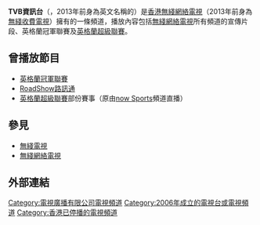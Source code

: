 {{TV channel|電視廣播有限公司|state=end}}
{{頻道資訊
| 頻道名稱         = TVB資訊台<br/>{{lang|en|TVB NV Info}}
| 頻道圖片檔案     = 
| 頻道圖片尺寸     = 
| 頻道圖片名稱     = 
| 所屬國家或地區   = 
| 總部所在         = 
| 播放地區         = 
| 開播日期         = 2006年5月10日
| 停播日期         = 2015年12月29日
| 頻道類別         = 
| 視頻格式         =  
| 收視率           = 
| 收視率調查時間   = 
| 收視率資料來源   = 
| 頻道口號         = 
| 擁有者           = 
| 持股者           = 
| 前頻道名稱       = 無綫資訊台
| 被取代名稱       = TVB資訊台
| 集團同類頻道     = 
| 重播服務頻道     = 
| 頻道官方網站     =
| 備註             = 
}}
'''TVB資訊台'''（{{lang-en|'''TVB NV Info'''}}，2013年前身為英文名稱的{{lang|en|'''TVB PV Info'''}}）是[[香港|香港]][[無綫網絡電視|無綫網絡電視]]（2013年前身為[[無綫收費電視|無綫收費電視]]）擁有的一條頻道，播放內容包括[[無綫網絡電視|無綫網絡電視]]所有頻道的宣傳片段、英格蘭冠軍聯賽及[[英格蘭超級聯賽|英格蘭超級聯賽]]。

==曾播放節目==
*[[英格蘭冠軍聯賽|英格蘭冠軍聯賽]]
*[[RoadShow|RoadShow]][[路訊通|路訊通]]
*[[英格蘭超級聯賽|英格蘭超級聯賽]]部份賽事（原由[[now寬頻電視體育平臺|now Sports]]頻道直播）

==參見==
*[[無綫電視|無綫電視]]
*[[無綫網絡電視|無綫網絡電視]]

==外部連結==

{{電視廣播有限公司頻道}}

[[Category:電視廣播有限公司電視頻道|Category:電視廣播有限公司電視頻道]]
[[Category:2006年成立的電視台或電視頻道|Category:2006年成立的電視台或電視頻道]]
[[Category:香港已停播的電視頻道|Category:香港已停播的電視頻道]]